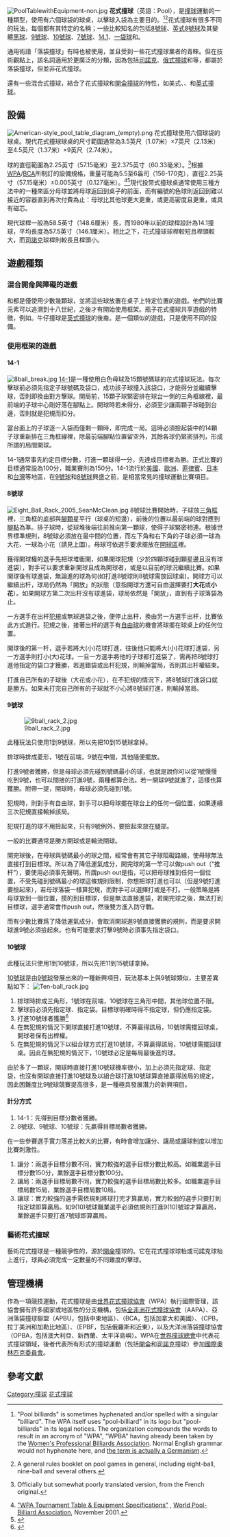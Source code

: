 [[File:PoolTablewithEquipment-non.jpg|thumb]]
'''花式撞球'''（英語：Pool），是[[撞球|撞球]]運動的一種類型，使用有六個球袋的球桌，以擊球入袋為主要目的。<ref name="WPA">{{cite web |url=http://www.wpa-pool.com |title=The Official Website for the Governing Body of Pool |at=banner, copyright notice, etc. |author=<!--Staff writer(s); no by-line.--> |work=WPA-Pool.com |date=2011 |publisher=[[World_Pool-Billiard_Association|World Pool-Billiard Association]] (WPA) |location=Sydney, Australia |access-date=November 4, 2011 |archive-date=2007-10-11 |archive-url=https://web.archive.org/web/20071011094434/http://wpa-pool.com/index.asp?content=rules_8ball |dead-url=no }}  "Pool billiards" is sometimes hyphenated and/or spelled with a singular "billiard".  The WPA itself uses "pool-billiard" in its logo but "pool-billiards" in its legal notices. The organization compounds the words to result in an acronym of "WPA", "WPBA" having already been taken by the [[Women's_Professional_Billiards_Association|Women's Professional Billiards Association]]. Normal English grammar would not hyphenate here, and [[w:de:Poolbillard|the term is actually a Germanism]].</ref><ref name="USBilliardsInc">{{cite book |title=Game Rules for... Six-pocket |author=<!--Staff writer(s); no by-line.--> |location=Amityville, New York |publisher=U.S. Billiards, Inc. |date=c. 1970<!--Copyright date not specified.-->}}  A general rules booklet on pool games in general, including eight-ball, nine-ball and several others.</ref>花式撞球有很多不同的玩法，每個都有其特定的名稱；一些比較知名的包括[[8號球|8號球]]、[[英式8號球|英式8號球]]及其變體[[黑球_(台球)|黑球]]、[[9號球|9號球]]、[[10號球|10號球]]、[[7號球|7號球]]、[[14.1|14.1]]、[[一袋球|一袋球]]和{{link-en|灌袋撞球|Bank pool}}。

通用術語「落袋撞球」有時也被使用，並且受到一些花式撞球業者的青睞。但在技術觀點上，該名詞適用於更廣泛的分類，因為包括[[司諾克|司諾克]]、[[俄式撞球|俄式撞球]]和{{link-en|凱沙撞球|Kaisa (cue sport)}}等，都屬於落袋撞球，但並非花式撞球。

還有一些混合式撞球，結合了花式撞球和[[開侖撞球|開侖撞球]]的特性，如美式{{link-en|四球撞球|Four-ball billiards}}、{{link-en|瓶式花式撞球|Bottle pool}}、{{link-en|牛仔花式撞球|Bottle pool}}和[[英式撞球|英式撞球]]。

==設備==
[[File:American-style_pool_table_diagram_(empty).png|thumb]]
花式撞球使用六個球袋的球桌。現代花式撞球球桌的尺寸範圍通常為3.5英尺（1.07米）×7英尺（2.13米）至4.5英尺（1.37米）×9英尺（2.74米）。

球的直徑範圍為2.25英寸（57.15毫米）至2.375英寸（60.33毫米）。<ref name="UMB-II-12-2">{{cite web|url=http://www.umb.org/Rules/Carom_Rules.pdf |format=PDF |title=World Rules of Carom  {{sic|hide=y|Carom Billiard|reason=Yes, UMB did leave off the "s" in "Billiards".}} |at=Chapter II ("Equipment"), Article 12 ("Balls, Chalk"), Section 2 |work=UMB.org |publisher=[[Union_Mondiale_de_Billard|Union Mondiale de Billard]] |author= |location=Sint-Martens-Latem, Belgium |date=January 1, 1989 |archive-url=https://web.archive.org/web/20070928031638/http://www.umb.org/Rules/Carom_Rules.pdf |archive-date=September 28, 2007 |access-date=March 5, 2007 |deadurl=yes |df= }}Officially but somewhat poorly translated version, from the French original.</ref>根據[[世界花式撞球協會|WPA]]/[[美國撞球協會|BCA]]所制訂的設備規格，重量可能為5.5至6盎司（156-170克），直徑2.25英寸（57.15毫米）±0.005英寸（0.127毫米）。<ref name="WPAequipspec">[http://wpa-pool.com/index.asp?content=rules_spec "WPA Tournament Table & Equipment Specifications"] {{webarchive|url=https://web.archive.org/web/20110218145007/http://wpa-pool.com/index.asp?content=rules_spec |date=2011-02-18 }}, [[World_Pool-Billiard_Association|World Pool-Billiard Association]], November 2001.</ref><ref name="BCAbook">{{cite book |date=2004 |title=Billiards: The Official Rules and Records Book |url=https://archive.org/details/billiardsofficia0000unse_n1v0 |publisher=[[Billiards_Congress_of_America|Billiards Congress of America]] |location=Colorado Springs, Colorado |page=[https://archive.org/details/billiardsofficia0000unse_n1v0/page/5 5] |isbn=978-1-878493-14-9 |author=BCA Rules Committee}}</ref>現代投幣式撞球桌通常使用三種方法中的一種來區分母球並將母球返回到桌子的前面，而有編號的色球則返回到難以接近的容器直到再次付費為止：母球比其他球更大更重，或更高密度且更重，或具有磁芯。

現代球桿一般為58.5英寸（148.6厘米）長，而1980年以前的球桿設計為14.1撞球，平均長度為57.5英寸（146.1厘米）。相比之下，花式撞球球桿較短且桿頭較大，而[[司諾克|司諾克]]球桿則較長且桿頭小。

==遊戲種類==
===混合開侖與障礙的遊戲===
{{link-en|牛仔撞球|Cowboy pool}}和{{link-en|瓶子花式撞球|Bottle pool}}都是僅使用少數幾顆球，並將這些球放置在桌子上特定位置的遊戲。他們的比賽元素可以追溯到十八世紀，之後才有開始使用框架。瓶子花式撞球共享{{link-en|瓶式撞球|Pin billiards}}遊戲的特徵，例如{{link-en|丹麥瓶式撞球|Danish pin billiards}}。牛仔撞球是[[英式撞球|英式撞球]]的後裔。{{link-en|凱沙撞球|Kaisa (cue sport)}}是一個類似的遊戲，只是使用不同的設備。

===使用框架的遊戲===
====14-1====
{{main|14-1}}
[[File:8ball_break.jpg|thumb]]
[[14-1|14-1]]是一種使用白色母球及15顆號碼球的花式撞球玩法。每次擊球前必須先指定子球號碼及袋口，成功該子球撞入該袋口，才能得分並繼續擊球，否則即換由對方擊球。開局前，15顆子球緊密排在球台一側的三角框線裡，最前端的子球中心剛好落在腳點上。開球時若未得分，必須至少讓兩顆子球碰到台邊，否則就是犯規而扣分。

當台面上的子球逐一入袋而僅剩一顆時，即完成一局。這時必須撿起袋中的14顆子球重新排在三角框線裡，除最前端腳點位置留空外，其餘各球仍緊密排列，形成所謂的局間開球。

14-1通常事先約定目標分數，打進一顆球得一分，先達成目標者為勝。正式比賽的目標通常設為100分，職業賽則為150分。14-1流行於[[美國|美國]]、[[歐洲|歐洲]]、[[菲律賓|菲律賓]]、[[日本|日本]]和[[台灣|台灣]]等地區，在[[9號球|9號球]]和[[8號球|8號球]]興盛之前，是相當常見的撞球運動比賽項目。

====8號球====
{{main|8號球}}
[[File:Eight_Ball_Rack_2005_SeanMcClean.jpg|thumb]]
8號球比賽開始時，子球放[[撞球術語#三角框|三角框]]裡，三角框的底部與[[撞球術語#腳顆星|腳顆星]]平行（球桌的短邊），前後的位置以最前端的球對應到[[撞球術語#腳點|腳點]]為準。排子球時，從球堆後端往前推向第一顆球，使得子球緊密相連。根據世界標準規則，8號球必須放在最中間的位置，而左下角和右下角的子球必須一球為大花、一球為小花（請見上圖）。母球可依選手要求擺放在[[撞球術語#開球區|開球區]]裡。

獲得開球權的選手先把球堆衝開，如果開球犯規（少於四顆球碰到顆星邊且沒有球進袋），對手可以要求重新開球且成為開球者，或是以目前的球況繼續比賽。如果開球後有球進袋，無論進的球為何(如打進8號球則8號球需放回球桌)，開球方可以繼續出杆，球局仍然為「開放」的狀態（意指開球方還可自由選擇要打'''大花'''或'''小花'''）。如果開球方第二次出杆沒有球進袋，球局依然是「開放」，直到有子球落袋為止。

一方選手在出杆[[撞球術語#犯規|犯規]]或無球進袋之後，便停止出杆，換由另一方選手出杆，比賽依此方式進行。犯規之後，接著出杆的選手有[[自由球|自由球]]的機會將球擺在球桌上的任何位置。

開球後的第一杆，選手若將大(小)花球打進，往後他只能將大(小)花球打進袋，另一方選手則打小(大)花球。一旦一方選手將他的子球都打進袋了，需再把8號球打進他指定的袋口才獲勝，若進錯袋或出杆犯規，則輸掉當局，否則其出杆權結束。

打進自己所有的子球後（大花或小花），在不犯規的情況下，將8號球打進袋口就是勝方。如果未打完自己所有的子球就不小心將8號球打進，則輸掉當局。

====9號球====
{{main|9號球}}
[[File:9ball_rack_2.jpg|thumb]]

此種玩法只使用1到9號球，所以先把10到15號球拿掉。

排球時排成菱形，1號在前端，9號在中間，其他隨便擺放。

打進9號者獲勝，但是母球必須先碰到號碼最小的球，也就是說你可以從1號慢慢吃到9號，也可以間接的打進9號，兩種都算合法。若一開球9號就進了，這樣也算獲勝。附帶一提，開球時，母球必須先碰到1號。

犯規時，則對手有自由球，對手可以把母球擺在球台上的任何一個位置，如果連續三次犯規直接輸掉該局。

犯規打進的球不用撿起來，只有9號例外，要撿起來放在腿部。

一般的比賽通常是勝方開球或是輪流開球。

開完球後，在母球與號碼最小的球之間，經常會有其它子球阻礙路線，使母球無法直接打到目標球。所以為了降低運氣成分，開完球的第一竿可以做push out（“推杆”），要使用必須事先聲明，所謂push out是指，可以把母球推到任何一個位置，不受先碰到號碼最小的球這條規則限制，你想把球打進也可以（但是9號打進要撿起來），若母球落袋一樣算犯規，而對手可以選擇打或是不打。一般策略是將母球放到一個位置，摸的到目標球，但是無法直接進袋，若開完球之後，無法打到目標球，選手通常會作push out，然後雙方進入防守戰。

而有少數比賽爲了降低運氣成分，會取消開球進9號直接獲勝的規則，而是要求開球進9號必須撿起來。也有可能要求打擊9號時必須事先指定袋口。

====10號球====
{{main|10號球}}

此種玩法只使用1到10號球，所以先把11到15號球拿掉。

[[10號球|10號球]]是由[[9號球|9號球]]發展出來的一種新興項目，玩法基本上與9號球類似，主要差異點如下：
[[File:Ten-ball_rack.jpg|thumb]]
#排球時排成三角形，1號球在前端，10號球在三角形中間，其他球位置不限。
#擊球前必須先指定球、指定袋。目標球明確時得不指定球，但仍應指定袋。
#打進10號球者獲勝<ref>{{Cite web |url=http://www.baroc.org/index.php?action=show&no=411 |title=董增華，《WPA（世界花式撞球協會）10號球規則　全文翻譯》，撞球運動雜誌，2008年9月30日 |access-date=2019年5月25日 |archive-url=https://web.archive.org/web/20081006022631/http://www.baroc.org/index.php?action=show&no=411 |archive-date=2008年10月6日 |dead-url=yes }}</ref>
#在無犯規的情況下開球直接打進10號球，不算贏得該局，10號球需擺回球桌，開球者保有出桿權。
#在無犯規的情況下以組合球方式打進10號球，不算贏得該局，10號球需擺回球桌。因此在無犯規的情況下，10號球必定是每局最後進的球。

由於多了一顆球，開球時直接打進10號球機率很小，加上必須先指定球、指定袋，也沒有開球直接打進10號球及以組合球打進10號球算直接贏得該局的規定，因此困難度比9號球競賽提高很多，是一種極具發展潛力的新興項目。

====計分方式====

#14-1：先得到目標分數者獲勝。
#8號球、9號球、10號球：先贏得目標局數者獲勝。

在一些參賽選手實力落差比較大的比賽，有時會增加讓分、讓局或讓球制度以增加比賽刺激性。

#讓分：兩選手目標分數不同，實力較強的選手目標分數比較高。如職業選手目標分數150分，業餘選手目標分數100分。
#讓局：兩選手目標局數不同，實力較強的選手目標局數比較多。如職業選手目標局數15局，業餘選手目標局數10局。
#讓球：實力較強的選手需依規則將球打完才算贏局，實力較弱的選手只要打到指定球即算贏局。如9(10)號球職業選手必須依規則打進9(10)號球才算贏局，業餘選手只要打進7號球即算贏局。

===藝術花式撞球===
藝術花式撞球是一種競爭性的{{link-en|特技撞球|Trick shot}}，源於[[開侖|開侖]]撞球的{{link|藝術撞球|Artistic billiards|同類型項目}}。它在花式撞球球枱或司諾克球枱上進行，球員必須完成一定數量的不同難度的擊球。

==管理機構==
作為一項競技運動，花式撞球是由[[世界花式撞球協會|世界花式撞球協會]]（WPA）執行國際管理，該協會擁有許多國家或地區性的分支機構，包括[[全非洲花式撞球協會|全非洲花式撞球協會]]（AAPA）、亞洲落袋撞球聯盟（APBU，包括中東地區）、{{link-en|美洲撞球協會|Billiard Congress of America}}（BCA，包括加拿大和美國）、{{link-en|泛美撞球聯合會|Confederación Panamericana de Billar}}（CPB，拉丁美洲和加勒比地區）、{{link-en|歐洲落袋撞球聯合會|European Pocket Billiard Federation}}（EPBF，包括俄羅斯和近東），以及大洋洲落袋撞球協會（OPBA，包括澳大利亞、新西蘭、太平洋島嶼）。WPA在[[世界撞球總會|世界撞球總會]]中代表花式撞球領域，後者代表所有形式的撞球運動（包括[[開侖|開侖]]和[[司諾克|司諾克]]撞球）參加[[國際奧林匹克委員會|國際奧林匹克委員會]]。

==參考文獻==
{{reflist}}

[[Category:撞球|Category:撞球]]
[[Category:花式撞球|]]